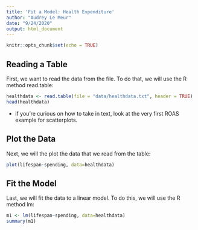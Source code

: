 ```yaml
---
title: 'Fit a Model: Health Expenditure'
author: "Audrey Le Meur"
date: "9/24/2020"
output: html_document
---
```


```r
knitr::opts_chunk$set(echo = TRUE)
```

## Reading a Table

First, we want to read the data from the file. To do that, we will use the R method read.table:

```r
healthdata <- read.table(file = "data/healthdata.txt", header = TRUE)
head(healthdata)
```

* if you're curious on how to take in text, look at the very first ROAS example for scatterplots.

## Plot the Data

Next, we will the plot the data that we read from the table:

```r
plot(lifespan~spending, data=healthdata)
```

## Fit the Model

Last, we will fit the data to a linear model. To do this, we will use the R method lm:

```r
m1 <- lm(lifespan~spending, data=healthdata)
summary(m1)
```


